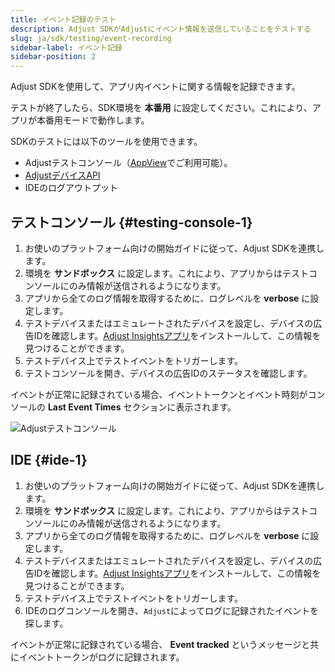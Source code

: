 ```yaml
---
title: イベント記録のテスト
description: Adjust SDKがAdjustにイベント情報を送信していることをテストする
slug: ja/sdk/testing/event-recording
sidebar-label: イベント記録
sidebar-position: 2
---
```


Adjust SDKを使用して、アプリ内イベントに関する情報を記録できます。

<Callout type="important">

テストが終了したら、SDK環境を **本番用** に設定してください。これにより、アプリが本番用モードで動作します。

</Callout>

SDKのテストには以下のツールを使用できます。

- Adjustテストコンソール（[AppView](https://help.adjust.com/ja/article/testing-console)でご利用可能）。
- [AdjustデバイスAPI](/ja/api/device-api/inspect)
- IDEのログアウトプット

## テストコンソール {#testing-console-1}

1. お使いのプラットフォーム向けの開始ガイドに従って、Adjust SDKを連携します。
2. 環境を **サンドボックス** に設定します。これにより、アプリからはテストコンソールにのみ情報が送信されるようになります。
3. アプリから全てのログ情報を取得するために、ログレベルを **verbose** に設定します。
4. テストデバイスまたはエミュレートされたデバイスを設定し、デバイスの広告IDを確認します。[Adjust Insightsアプリ](https://apps.apple.com/us/app/adjust-insights/id1125517808)をインストールして、この情報を見つけることができます。
5. テストデバイス上でテストイベントをトリガーします。
6. テストコンソールを開き、デバイスの広告IDのステータスを確認します。

イベントが正常に記録されている場合、イベントトークンとイベント時刻がコンソールの **Last Event Times** セクションに表示されます。

![Adjustテストコンソール](@images/sdk-testing/event/testing-console.png)

## IDE {#ide-1}

1. お使いのプラットフォーム向けの開始ガイドに従って、Adjust SDKを連携します。
2. 環境を **サンドボックス** に設定します。これにより、アプリからはテストコンソールにのみ情報が送信されるようになります。
3. アプリから全てのログ情報を取得するために、ログレベルを **verbose** に設定します。
4. テストデバイスまたはエミュレートされたデバイスを設定し、デバイスの広告IDを確認します。[Adjust Insightsアプリ](https://apps.apple.com/us/app/adjust-insights/id1125517808)をインストールして、この情報を見つけることができます。
5. テストデバイス上でテストイベントをトリガーします。
6. IDEのログコンソールを開き、`Adjust`によってログに記録されたイベントを探します。

イベントが正常に記録されている場合、 **Event tracked** というメッセージと共にイベントトークンがログに記録されます。
